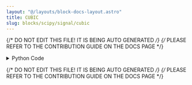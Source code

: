 ```yaml
---
layout: "@/layouts/block-docs-layout.astro"
title: CUBIC
slug: blocks/scipy/signal/cubic
---
```


{/* DO NOT EDIT THIS FILE! IT IS BEING AUTO GENERATED */}
{/* PLEASE REFER TO THE CONTRIBUTION GUIDE ON THE DOCS PAGE */}


<PythonDocsDisplay docstring={docstring} />
<details>
<summary>Python Code</summary>

```python
from flojoy import OrderedPair, flojoy, Matrix, Scalar
import numpy as np
from collections import namedtuple
from typing import Literal

import scipy.signal


@flojoy
def CUBIC(
    default: OrderedPair | Matrix,
) -> OrderedPair | Matrix | Scalar:
    """The CUBIC node is based on a numpy or scipy function.

    The description of that function is as follows:

        A cubic B-spline.
        This is a special case of 'bspline', and equivalent to "bspline(x, 3)".

    Parameters
    ----------
    x : array_like
        a knot vector

    Returns
    -------
    DataContainer
        type 'ordered pair', 'scalar', or 'matrix'
    """

    result = scipy.signal.cubic(
        x=default.y,
    )

    if isinstance(result, np.ndarray):
        result = OrderedPair(x=default.x, y=result)
    else:
        assert isinstance(
            result, np.number | float | int
        ), f"Expected np.number, float or int for result, got {type(result)}"
        result = Scalar(c=float(result))

    return result

```

[Find this Flojoy Block on GitHub](https://github.com/flojoy-ai/blocks/blob/main/blocks/SCIPY/SIGNAL/CUBIC/CUBIC.py)

</details>

{/* DO NOT EDIT THIS FILE! IT IS BEING AUTO GENERATED */}
{/* PLEASE REFER TO THE CONTRIBUTION GUIDE ON THE DOCS PAGE */}
